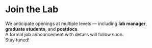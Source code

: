 # Join the Lab


::: {.callout-note title="Opportunities"}
We anticipate openings at multiple levels — including **lab manager**, **graduate students**, and **postdocs**.  
A formal job announcement with details will follow soon.  
Stay tuned!
:::
